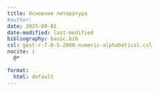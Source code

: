 ```yaml
---
title: Основная литература
#author:
date: 2025-09-01
date-modified: last-modified
bibliography: basic.bib
csl: gost-r-7-0-5-2008-numeric-alphabetical.csl
nocite: |
  @*

format:
  html: default
---
```


::: {#refs}
:::
